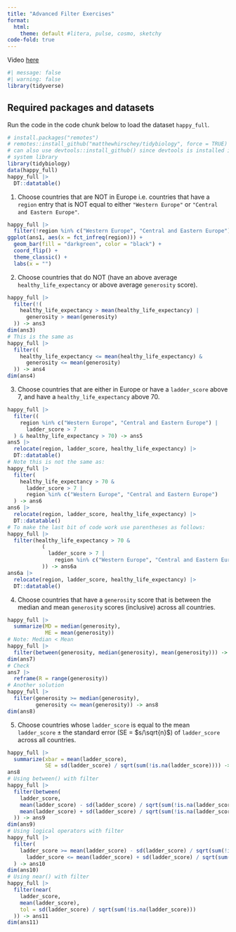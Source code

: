 ```yaml
---
title: "Advanced Filter Exercises"
format: 
  html:
    theme: default #litera, pulse, cosmo, sketchy
code-fold: true
---
```



Video [here](https://www.youtube.com/watch?v=w5veSzXK1jw)

```r
#| message: false
#| warning: false
library(tidyverse)
```

## Required packages and datasets

Run the code in the code chunk below to load the dataset `happy_full`.

```r
# install.packages("remotes")
# remotes::install_github("matthewhirschey/tidybiology", force = TRUE)
# can also use devtools::install_github() since devtools is installed in
# system library
library(tidybiology)
data(happy_full)
happy_full |> 
  DT::datatable()
```

1. Choose countries that are NOT in Europe i.e. countries that have a `region` entry that is NOT equal to either `"Western Europe"` or `"Central and Eastern Europe"`.

```r
happy_full |>
  filter(!region %in% c("Western Europe", "Central and Eastern Europe")) -> ans1
ggplot(ans1, aes(x = fct_infreq(region))) +
  geom_bar(fill = "darkgreen", color = "black") +
  coord_flip() +
  theme_classic() + 
  labs(x = "")
```

2. Choose countries that do NOT (have an above average `healthy_life_expectancy` or above average `generosity` score).

```r
happy_full |>
  filter(!(
    healthy_life_expectancy > mean(healthy_life_expectancy) |
      generosity > mean(generosity)
  )) -> ans3
dim(ans3)
# This is the same as
happy_full |>
  filter((
    healthy_life_expectancy <= mean(healthy_life_expectancy) & 
      generosity <= mean(generosity)
  )) -> ans4
dim(ans4)
```

3. Choose countries that are either in Europe or have a `ladder_score` above 7, and have a `healthy_life_expectancy` above 70.

```r
happy_full |>
  filter((
    region %in% c("Western Europe", "Central and Eastern Europe") |
      ladder_score > 7
  ) & healthy_life_expectancy > 70) -> ans5
ans5 |>
  relocate(region, ladder_score, healthy_life_expectancy) |>
  DT::datatable()
# Note this is not the same as:
happy_full |>
  filter(
    healthy_life_expectancy > 70 &
      ladder_score > 7 |
      region %in% c("Western Europe", "Central and Eastern Europe")
  ) -> ans6
ans6 |>
  relocate(region, ladder_score, healthy_life_expectancy) |>
  DT::datatable()
# To make the last bit of code work use parentheses as follows:
happy_full |>
  filter(healthy_life_expectancy > 70 &
           (
             ladder_score > 7 |
               region %in% c("Western Europe", "Central and Eastern Europe")
           )) -> ans6a
ans6a |>
  relocate(region, ladder_score, healthy_life_expectancy) |>
  DT::datatable()
```

4. Choose countries that have a `generosity` score that is between the median and mean `generosity` scores (inclusive) across all countries.

```r
happy_full |>
  summarize(MD = median(generosity),
            ME = mean(generosity))
# Note: Median < Mean
happy_full |>
  filter(between(generosity, median(generosity), mean(generosity))) -> ans7
dim(ans7)
# Check
ans7 |>
  reframe(R = range(generosity))
# Another solution
happy_full |>
  filter(generosity >= median(generosity),
         generosity <= mean(generosity)) -> ans8
dim(ans8)
```

5.  Choose countries whose `ladder_score` is equal to the mean `ladder_score` $\pm$ the standard error (SE = $s/\sqrt{n}$) of `ladder_score` across all countries. 

```r
happy_full |>
  summarize(xbar = mean(ladder_score),
            SE = sd(ladder_score) / sqrt(sum(!is.na(ladder_score)))) -> ans8
ans8
# Using between() with filter
happy_full |>
  filter(between(
    ladder_score,
    mean(ladder_score) - sd(ladder_score) / sqrt(sum(!is.na(ladder_score))),
    mean(ladder_score) + sd(ladder_score) / sqrt(sum(!is.na(ladder_score)))
  )) -> ans9
dim(ans9)
# Using logical operators with filter
happy_full |>
  filter(
    ladder_score >= mean(ladder_score) - sd(ladder_score) / sqrt(sum(!is.na(ladder_score))) &
      ladder_score <= mean(ladder_score) + sd(ladder_score) / sqrt(sum(!is.na(ladder_score)))
  ) -> ans10
dim(ans10)
# Using near() with filter
happy_full |>
  filter(near(
    ladder_score,
    mean(ladder_score),
    tol = sd(ladder_score) / sqrt(sum(!is.na(ladder_score)))
  )) -> ans11
dim(ans11)
```

